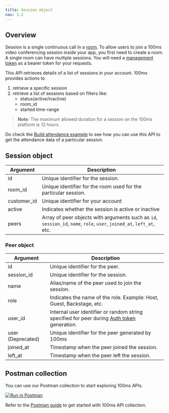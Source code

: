 ```yaml
---
title: Session object
nav: 3.2
---
```


## Overview

Session is a single continuous call in a [room](/server-side/v2/Rooms/create-via-api). To allow users to join a 100ms video conferencing session inside your app, you first need to create a room. A single room can have multiple sessions. You will need a [management token](/get-started/v2/get-started/security-and-tokens) as a bearer token for your requests.

This API retrieves details of a list of sessions in your account. 100ms provides actions to

1. retrieve a specific session
2. retrieve a list of sessions based on filters like:
    - status(active/inactive)
    - room_id
    - started time-range

> **Note**: The maximum allowed duration for a session on the 100ms platform is 12 hours.

Do check the [Build attendance example](./example-build-attendance) to see how you can use this API to get the attendance data of a particular session.

<EndpointRequest title="https://api.100ms.live/v2/sessions" />

## Session object

| Argument    | Description                                                                                                           |
| ----------- | --------------------------------------------------------------------------------------------------------------------- |
| id          | Unique identifier for the session.                                                                                    |
| room_id     | Unique identifier for the room used for the particular session.                                                       |
| customer_id | Unique identifier for your account                                                                                    |
| active      | Indicates whether the session is active or inactive                                                                   |
| peers       | Array of peer objects with arguments such as `id`, `session_id`, `name`, `role`, `user`, `joined_at`, `left_at`, etc. |

### Peer object

| Argument          | Description                                                                                                                                          |
| ----------------- | ---------------------------------------------------------------------------------------------------------------------------------------------------- |
| id                | Unique identifier for the peer.                                                                                                                      |
| session_id        | Unique identifier for the session.                                                                                                                   |
| name              | Alias/name of the peer used to join the session.                                                                                                     |
| role              | Indicates the name of the role. Example: Host, Guest, Backstage, etc.                                                                                |
| user_id           | Internal user identifier or random string specified for peer during [Auth token](./../introduction/authentication-and-tokens#auth-token) generation. |
| user (Deprecated) | Unique identifier for the peer generated by 100ms                                                                                                    |
| joined_at         | Timestamp when the peer joined the session.                                                                                                          |
| left_at           | Timestamp when the peer left the session.                                                                                                            |

## Postman collection

You can use our Postman collection to start exploring 100ms APIs.

[![Run in Postman](https://run.pstmn.io/button.svg)](https://god.gw.postman.com/run-collection/22726679-47dcd974-29d5-4965-a35b-bf9b74a8b25a?action=collection%2Ffork&collection-url=entityId%3D22726679-47dcd974-29d5-4965-a35b-bf9b74a8b25a%26entityType%3Dcollection%26workspaceId%3Dd9145dd6-337b-4761-81d6-21a30b4147a2)

Refer to the [Postman guide](/server-side/v2/introduction/postman-guide) to get started with 100ms API collection.
